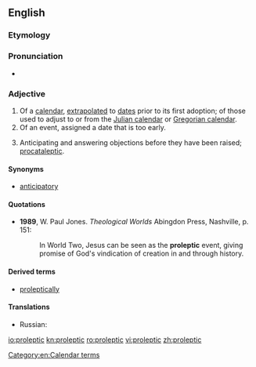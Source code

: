 ==English==

===Etymology===
{{suffix|prolepsis|ic}}

===Pronunciation===
* {{IPA|/pɹoʊˈlɛptɪk/}}

===Adjective===
{{en-adj}}

# Of a  [[calendar]], [[extrapolated]] to [[dates]] prior to its first adoption; of those used to adjust to or from the [[Julian calendar]] or [[Gregorian calendar]].
# Of an event, assigned a date that is too early.
# {{context|rhetoric|lang=en}} Anticipating and answering objections before they have been raised; [[procataleptic]].

====Synonyms====
* {{sense|Anticipating and answering objections}} [[anticipatory]]

====Quotations====
* '''1989''', W. Paul Jones. ''Theological Worlds'' Abingdon Press, Nashville, p. 151:
*: In World Two, Jesus can be seen as the '''proleptic''' event, giving promise of God's vindication of creation in and through history.

====Derived terms====
* [[proleptically]]

====Translations====
{{trans-top|a calendar extrapolated to dates prior to its first adoption}}
{{trans-mid}}
{{trans-bottom}}
{{trans-top|having been assigned too early a date}}
* Russian: {{t+|ru|преждевременный|tr=preždevrémennyj}}
{{trans-mid}}
{{trans-bottom}}

[[Category:en:Calendar terms]]

[[io:proleptic]]
[[kn:proleptic]]
[[ro:proleptic]]
[[vi:proleptic]]
[[zh:proleptic]]